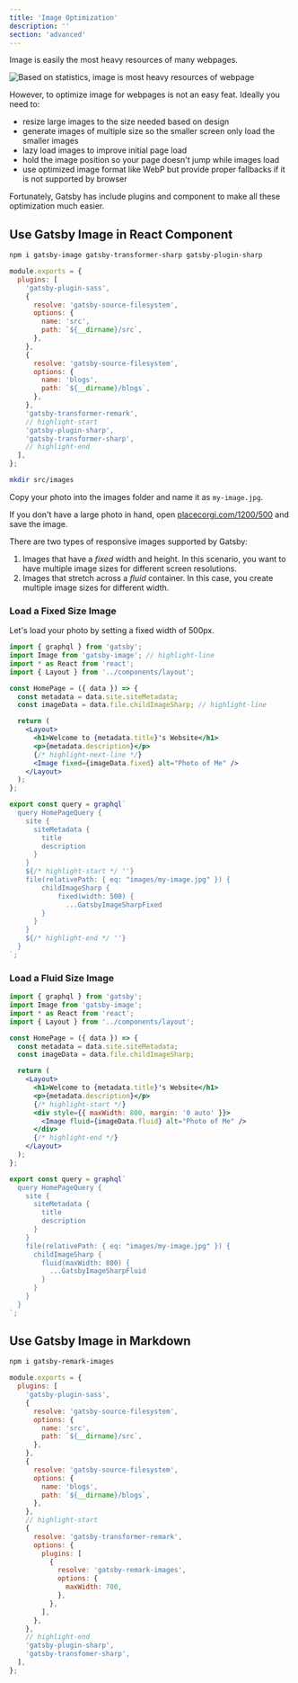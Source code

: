 ```yaml
---
title: 'Image Optimization'
description: ''
section: 'advanced'
---
```


Image is easily the most heavy resources of many webpages.

![Based on statistics, image is most heavy resources of webpage](page-weight.jpg)

However, to optimize image for webpages is not an easy feat. Ideally you need to:

- resize large images to the size needed based on design
- generate images of multiple size so the smaller screen only load the smaller images
- lazy load images to improve initial page load
- hold the image position so your page doesn't jump while images load
- use optimized image format like WebP but provide proper fallbacks if it is not supported by browser

Fortunately, Gatsby has include plugins and component to make all these optimization much easier.

## Use Gatsby Image in React Component

```bash
npm i gatsby-image gatsby-transformer-sharp gatsby-plugin-sharp
```

```javascript fileName=gatsby-config.js
module.exports = {
  plugins: [
    'gatsby-plugin-sass',
    {
      resolve: 'gatsby-source-filesystem',
      options: {
        name: 'src',
        path: `${__dirname}/src`,
      },
    },
    {
      resolve: 'gatsby-source-filesystem',
      options: {
        name: 'blogs',
        path: `${__dirname}/blogs`,
      },
    },
    'gatsby-transformer-remark',
    // highlight-start
    'gatsby-plugin-sharp',
    'gatsby-transformer-sharp',
    // highlight-end
  ],
};
```

```bash
mkdir src/images
```

Copy your photo into the images folder and name it as `my-image.jpg`.

<aside>

If you don't have a large photo in hand, open [placecorgi.com/1200/500](http://placecorgi.com/1200/500) and save the image.

</aside>

There are two types of responsive images supported by Gatsby:

1. Images that have a _fixed_ width and height. In this scenario, you want to have multiple image sizes for different screen resolutions.
1. Images that stretch across a _fluid_ container. In this case, you create multiple image sizes for different width.

### Load a Fixed Size Image

Let's load your photo by setting a fixed width of 500px.

```jsx fileName=src/pages/index.js
import { graphql } from 'gatsby';
import Image from 'gatsby-image'; // highlight-line
import * as React from 'react';
import { Layout } from '../components/layout';

const HomePage = ({ data }) => {
  const metadata = data.site.siteMetadata;
  const imageData = data.file.childImageSharp; // highlight-line

  return (
    <Layout>
      <h1>Welcome to {metadata.title}'s Website</h1>
      <p>{metadata.description}</p>
      {/* highlight-next-line */}
      <Image fixed={imageData.fixed} alt="Photo of Me" />
    </Layout>
  );
};

export const query = graphql`
  query HomePageQuery {
    site {
      siteMetadata {
        title
        description
      }
    }
    ${/* highlight-start */ ''}
    file(relativePath: { eq: "images/my-image.jpg" }) {
        childImageSharp {
            fixed(width: 500) {
              ...GatsbyImageSharpFixed
        }
      }
    }
    ${/* highlight-end */ ''}
  }
`;
```

### Load a Fluid Size Image

```jsx fileName=src/pages/index.js
import { graphql } from 'gatsby';
import Image from 'gatsby-image';
import * as React from 'react';
import { Layout } from '../components/layout';

const HomePage = ({ data }) => {
  const metadata = data.site.siteMetadata;
  const imageData = data.file.childImageSharp;

  return (
    <Layout>
      <h1>Welcome to {metadata.title}'s Website</h1>
      <p>{metadata.description}</p>
      {/* highlight-start */}
      <div style={{ maxWidth: 800, margin: '0 auto' }}>
        <Image fluid={imageData.fluid} alt="Photo of Me" />
      </div>
      {/* highlight-end */}
    </Layout>
  );
};

export const query = graphql`
  query HomePageQuery {
    site {
      siteMetadata {
        title
        description
      }
    }
    file(relativePath: { eq: "images/my-image.jpg" }) {
      childImageSharp {
        fluid(maxWidth: 800) {
          ...GatsbyImageSharpFluid
        }
      }
    }
  }
`;
```

## Use Gatsby Image in Markdown

```bash
npm i gatsby-remark-images
```

```javascript fileName=gatsby-config.js
module.exports = {
  plugins: [
    'gatsby-plugin-sass',
    {
      resolve: 'gatsby-source-filesystem',
      options: {
        name: 'src',
        path: `${__dirname}/src`,
      },
    },
    {
      resolve: 'gatsby-source-filesystem',
      options: {
        name: 'blogs',
        path: `${__dirname}/blogs`,
      },
    },
    // highlight-start
    {
      resolve: 'gatsby-transformer-remark',
      options: {
        plugins: [
          {
            resolve: 'gatsby-remark-images',
            options: {
              maxWidth: 700,
            },
          },
        ],
      },
    },
    // highlight-end
    'gatsby-plugin-sharp',
    'gatsby-transfomer-sharp',
  ],
};
```
